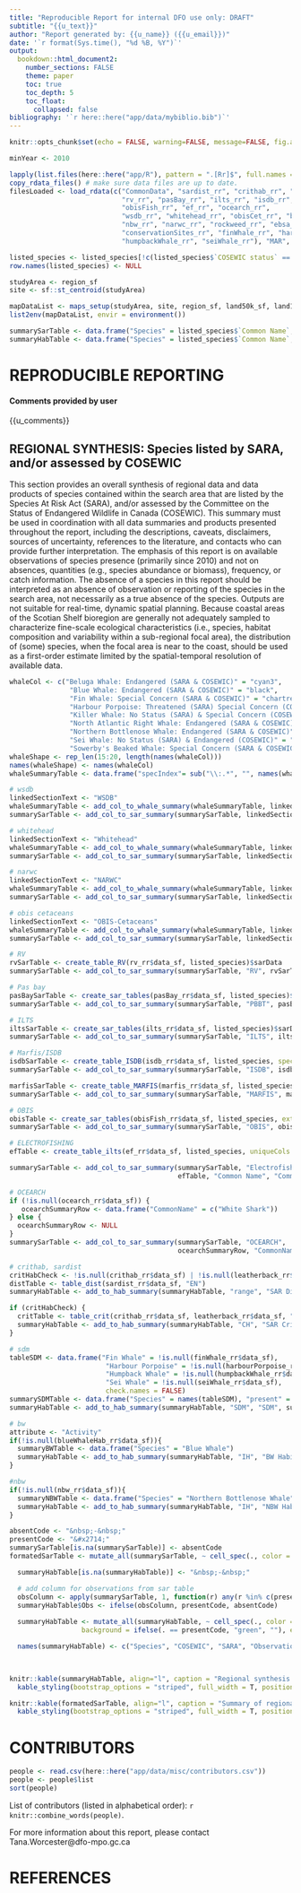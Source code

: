 ```yaml
---
title: "Reproducible Report for internal DFO use only: DRAFT"
subtitle: "{{u_text}}"
author: "Report generated by: {{u_name}} ({{u_email}})"
date: '`r format(Sys.time(), "%d %B, %Y")`'
output:
  bookdown::html_document2:
    number_sections: FALSE
    theme: paper
    toc: true
    toc_depth: 5
    toc_float:
      collapsed: false
bibliography: '`r here::here("app/data/mybiblio.bib")`'
---
```


<style>
table {background-color: white !important;color: black !important;}
caption {color: black !important;}
a:link {color: #002080;}
a:visited {color: #008040;}
a:hover {color: #006080;}
</style>

```r
knitr::opts_chunk$set(echo = FALSE, warning=FALSE, message=FALSE, fig.align="left")
```

```r
minYear <- 2010

lapply(list.files(here::here("app/R"), pattern = ".[Rr]$", full.names = TRUE), source) # check helpers.R for a list of packages
copy_rdata_files() # make sure data files are up to date. 
filesLoaded <- load_rdata(c("CommonData", "sardist_rr", "crithab_rr", "leatherback_rr", 
                            "rv_rr", "pasBay_rr", "ilts_rr", "isdb_rr", "marfis_rr",
                            "obisFish_rr", "ef_rr", "ocearch_rr", 
                            "wsdb_rr", "whitehead_rr", "obisCet_rr", "blueWhaleHab_rr", 
                            "nbw_rr", "narwc_rr", "rockweed_rr", "ebsa_rr",
                            "conservationSites_rr", "finWhale_rr", "harbourPorpoise_rr",
                            "humpbackWhale_rr", "seiWhale_rr"), "MAR", env = environment())

listed_species <- listed_species[!c(listed_species$`COSEWIC status` == "No Status" & listed_species$`SARA status` == "No Status"), ]
row.names(listed_species) <- NULL

```

```r
studyArea <- region_sf
site <- sf::st_centroid(studyArea)
```

```r
mapDataList <- maps_setup(studyArea, site, region_sf, land50k_sf, land10m_sf, bounds_sf)
list2env(mapDataList, envir = environment())
```

```r
summarySarTable <- data.frame("Species" = listed_species$`Common Name`, "COSEWIC" = listed_species$`COSEWIC status`, "SARA" = listed_species$`SARA status`)
summaryHabTable <- data.frame("Species" = listed_species$`Common Name`, "COSEWIC" = listed_species$`COSEWIC status`, "SARA" = listed_species$`SARA status`, "Obs" = NA, "range" = NA, "SDM" = NA, "IH" = NA, "CH" = NA)

```

# **REPRODUCIBLE REPORTING**  

#### **Comments provided by user**

{{u_comments}}


## **REGIONAL SYNTHESIS: Species listed by SARA, and/or assessed by COSEWIC**

This section provides an overall synthesis of regional data and data products of species contained within the search area that are listed by the Species At Risk Act (SARA), and/or assessed by the Committee on the Status of Endangered Wildlife in Canada (COSEWIC). This summary must be used in coordination with all data summaries and products presented throughout the report, including the descriptions, caveats, disclaimers, sources of uncertainty, references to the literature, and contacts who can provide further interpretation. The emphasis of this report is on available observations of species presence (primarily since 2010) and not on absences, quantities (e.g., species abundance or biomass), frequency, or catch information. The absence of a species in this report should be interpreted as an absence of observation or reporting of the species in the search area, not necessarily as a true absence of the species. Outputs are not suitable for real-time, dynamic spatial planning. Because coastal areas of the Scotian Shelf bioregion are generally not adequately sampled to characterize fine-scale ecological characteristics (i.e., species, habitat composition and variability within a sub-regional focal area), the distribution of (some) species, when the focal area is near to the coast, should be used as a first-order estimate limited by the spatial-temporal resolution of available data.


```r
whaleCol <- c("Beluga Whale: Endangered (SARA & COSEWIC)" = "cyan3",
               "Blue Whale: Endangered (SARA & COSEWIC)" = "black", 
               "Fin Whale: Special Concern (SARA & COSEWIC)" = "chartreuse4",
               "Harbour Porpoise: Threatened (SARA) Special Concern (COSEWIC)" = "#F5A4E7",
               "Killer Whale: No Status (SARA) & Special Concern (COSEWIC)" = "#00AFBB", 
               "North Atlantic Right Whale: Endangered (SARA & COSEWIC)" = "darkorchid4", 
               "Northern Bottlenose Whale: Endangered (SARA & COSEWIC)" = "#0827EF", 
               "Sei Whale: No Status (SARA) & Endangered (COSEWIC)" = "#EF6408", 
               "Sowerby's Beaked Whale: Special Concern (SARA & COSEWIC)" = "red")
whaleShape <- rep_len(15:20, length(names(whaleCol)))
names(whaleShape) <- names(whaleCol)
whaleSummaryTable <- data.frame("specIndex"= sub("\\:.*", "", names(whaleShape)) ,"Species" = names(whaleShape))
```

```r
# wsdb
linkedSectionText <- "WSDB"
whaleSummaryTable <- add_col_to_whale_summary(whaleSummaryTable, linkedSectionText, wsdb_rr$data_sf, "Legend")
summarySarTable <- add_col_to_sar_summary(summarySarTable, linkedSectionText, whaleSummaryTable, "specIndex", linkedSectionText)

# whitehead
linkedSectionText <- "Whitehead"
whaleSummaryTable <- add_col_to_whale_summary(whaleSummaryTable, linkedSectionText, whitehead_rr$data_sf, "Legend")
summarySarTable <- add_col_to_sar_summary(summarySarTable, linkedSectionText, whaleSummaryTable, "specIndex", linkedSectionText)

# narwc
linkedSectionText <- "NARWC"
whaleSummaryTable <- add_col_to_whale_summary(whaleSummaryTable, linkedSectionText, narwc_rr$data_sf, "Legend")
summarySarTable <- add_col_to_sar_summary(summarySarTable, linkedSectionText, whaleSummaryTable, "specIndex", linkedSectionText)

# obis cetaceans
linkedSectionText <- "OBIS-Cetaceans"
whaleSummaryTable <- add_col_to_whale_summary(whaleSummaryTable, linkedSectionText, obisCet_rr$data_sf, "Legend")
summarySarTable <- add_col_to_sar_summary(summarySarTable, linkedSectionText, whaleSummaryTable, "specIndex", linkedSectionText)

# RV
rvSarTable <- create_table_RV(rv_rr$data_sf, listed_species)$sarData
summarySarTable <- add_col_to_sar_summary(summarySarTable, "RV", rvSarTable, "Common Name", "Individuals")

# Pas bay
pasBaySarTable <- create_sar_tables(pasBay_rr$data_sf, listed_species)$sarData
summarySarTable <- add_col_to_sar_summary(summarySarTable, "PBBT", pasBaySarTable, "Common Name", "Common Name")

# ILTS
iltsSarTable <- create_sar_tables(ilts_rr$data_sf, listed_species)$sarData
summarySarTable <- add_col_to_sar_summary(summarySarTable, "ILTS", iltsSarTable, "Common Name", "Common Name")

# Marfis/ISDB
isdbSarTable <- create_table_ISDB(isdb_rr$data_sf, listed_species, speciesTable = ISSPECIESCODES)$sarData
summarySarTable <- add_col_to_sar_summary(summarySarTable, "ISDB", isdbSarTable, "Common Name", "Records")

marfisSarTable <- create_table_MARFIS(marfis_rr$data_sf, listed_species, speciesTable = MARFISSPECIESCODES)$sarData
summarySarTable <- add_col_to_sar_summary(summarySarTable, "MARFIS", marfisSarTable, "Common Name", "Records")

# OBIS
obisTable <- create_sar_tables(obisFish_rr$data_sf, listed_species, extraCols = c())$sarData
summarySarTable <- add_col_to_sar_summary(summarySarTable, "OBIS", obisTable, "Common Name", "Common Name")

# ELECTROFISHING
efTable <- create_table_ilts(ef_rr$data_sf, listed_species, uniqueCols = c("geometry", "year"))$sarData

summarySarTable <- add_col_to_sar_summary(summarySarTable, "Electrofishing",
                                          efTable, "Common Name", "Common Name")

# OCEARCH
if (!is.null(ocearch_rr$data_sf)) {
   ocearchSummaryRow <- data.frame("CommonName" = c("White Shark"))
} else {
  ocearchSummaryRow <- NULL
}
summarySarTable <- add_col_to_sar_summary(summarySarTable, "OCEARCH",
                                          ocearchSummaryRow, "CommonName", "CommonName")


```

```r
# crithab, sardist
critHabCheck <- !is.null(crithab_rr$data_sf) | !is.null(leatherback_rr$data_sf)
distTable <- table_dist(sardist_rr$data_sf, "EN")
summaryHabTable <- add_to_hab_summary(summaryHabTable, "range", "SAR Distribution",  distTable, "Common Name", "Common Name")

if (critHabCheck) {
  critTable <- table_crit(crithab_rr$data_sf, leatherback_rr$data_sf, "EN")  
  summaryHabTable <- add_to_hab_summary(summaryHabTable, "CH", "SAR Critical Habitat", critTable, "Common Name", "Common Name")
}

# sdm
tableSDM <- data.frame("Fin Whale" = !is.null(finWhale_rr$data_sf),
                        "Harbour Porpoise" = !is.null(harbourPorpoise_rr$data_sf),
                        "Humpback Whale" = !is.null(humpbackWhale_rr$data_sf),
                        "Sei Whale" = !is.null(seiWhale_rr$data_sf),
                        check.names = FALSE)
summarySDMTable <- data.frame("Species" = names(tableSDM), "present" = transpose(tableSDM)$V1)
summaryHabTable <- add_to_hab_summary(summaryHabTable, "SDM", "SDM", summarySDMTable, "Species", "present")

# bw
attribute <- "Activity"
if(!is.null(blueWhaleHab_rr$data_sf)){
  summaryBWTable <- data.frame("Species" = "Blue Whale")
  summaryHabTable <- add_to_hab_summary(summaryHabTable, "IH", "BW Habitat", summaryBWTable, "Species", "Species")
}

#nbw
if(!is.null(nbw_rr$data_sf)){
  summaryNBWTable <- data.frame("Species" = "Northern Bottlenose Whale")
  summaryHabTable <- add_to_hab_summary(summaryHabTable, "IH", "NBW Habitat", summaryNBWTable, "Species", "Species")
}

```


```r
absentCode <- "&nbsp;-&nbsp;"
presentCode <- "&#x2714;"
summarySarTable[is.na(summarySarTable)] <- absentCode
formatedSarTable <- mutate_all(summarySarTable, ~ cell_spec(., color = ifelse(. == presentCode, "white", ""), background = ifelse(. == presentCode, "green", ""), escape = FALSE))

```

```r
  summaryHabTable[is.na(summaryHabTable)] <- "&nbsp;-&nbsp;"

  # add column for observations from sar table
  obsColumn <- apply(summarySarTable, 1, function(r) any(r %in% c(presentCode)))
  summaryHabTable$Obs <- ifelse(obsColumn, presentCode, absentCode)
  
  summaryHabTable <- mutate_all(summaryHabTable, ~ cell_spec(., color = ifelse(. == presentCode, "white", ""),
                  background = ifelse(. == presentCode, "green", ""), escape = FALSE))

  names(summaryHabTable) <- c("Species", "COSEWIC", "SARA", "Observations", "SAR Range", "SDM", "Important Habitat", "Critical Habitat")

  
```

```r
knitr::kable(summaryHabTable, align="l", caption = "Regional synthesis of data and data products of species contained within the search area that are listed by the Species At Risk Act (SARA), and/or assessed by the Committee on the Status of Endangered Wildlife in Canada (COSEWIC). Data points (observations) are summarized in more detail in the subsequent table. A description of the different sources of information for Species at Risk is available in the infographic: <https://github.com/dfo-mar-odis/shinySpatialApp/blob/master/app/data/misc/SAR-information-type-reproducible-reports.pdf>). The absence of a species in this table should be interpreted as an absence of reporting, not necessarily as an absence of the species in the area. Outputs are not suitable for real-time, dynamic spatial planning.", booktabs = T, escape = F, linesep = "") %>%
  kable_styling(bootstrap_options = "striped", full_width = T, position = "left")
```

```r
knitr::kable(formatedSarTable, align="l", caption = "Summary of regional data points (observations) of species contained within the search area that are listed by the Species At Risk Act (SARA), and/or assessed by the Committee on the Status of Endangered Wildlife in Canada (COSEWIC). Presence of a species in at least one of these data sources is reported as a presence in the data points (observations) in the table above. The absence of a species in this table should be interpreted as an absence of reporting, not necessarily as an absence of the species in the area. Outputs are not suitable for real-time, dynamic spatial planning.", booktabs = T, escape = F, linesep = "") %>%
  kable_styling(bootstrap_options = "striped", full_width = T, position = "left")

```


# **CONTRIBUTORS**
```r
people <- read.csv(here::here("app/data/misc/contributors.csv"))
people <- people$list
sort(people)
```
List of contributors (listed in alphabetical order): `r knitr::combine_words(people)`.

For more information about this report, please contact Tana.Worcester@dfo-mpo.gc.ca

# **REFERENCES**    
